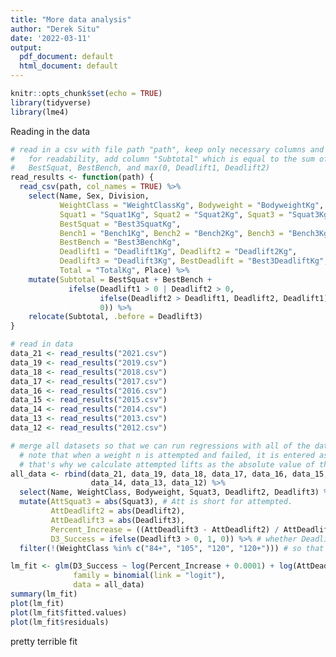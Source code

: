 ```yaml
---
title: "More data analysis"
author: "Derek Situ"
date: '2022-03-11'
output:
  pdf_document: default
  html_document: default
---
```


```r
knitr::opts_chunk$set(echo = TRUE)
library(tidyverse)
library(lme4)
```

Reading in the data
```r
# read in a csv with file path "path", keep only necessary columns and rename
#   for readability, add column "Subtotal" which is equal to the sum of 
#   BestSquat, BestBench, and max(0, Deadlift1, Deadlift2)
read_results <- function(path) {
  read_csv(path, col_names = TRUE) %>%
    select(Name, Sex, Division, 
           WeightClass = "WeightClassKg", Bodyweight = "BodyweightKg", 
           Squat1 = "Squat1Kg", Squat2 = "Squat2Kg", Squat3 = "Squat3Kg", 
           BestSquat = "Best3SquatKg", 
           Bench1 = "Bench1Kg", Bench2 = "Bench2Kg", Bench3 = "Bench3Kg",
           BestBench = "Best3BenchKg",
           Deadlift1 = "Deadlift1Kg", Deadlift2 = "Deadlift2Kg", 
           Deadlift3 = "Deadlift3Kg", BestDeadlift = "Best3DeadliftKg", 
           Total = "TotalKg", Place) %>%
    mutate(Subtotal = BestSquat + BestBench + 
             ifelse(Deadlift1 > 0 | Deadlift2 > 0,
                    ifelse(Deadlift2 > Deadlift1, Deadlift2, Deadlift1),
                    0)) %>%
    relocate(Subtotal, .before = Deadlift3)
}

# read in data
data_21 <- read_results("2021.csv")
data_19 <- read_results("2019.csv")
data_18 <- read_results("2018.csv")
data_17 <- read_results("2017.csv")
data_16 <- read_results("2016.csv")
data_15 <- read_results("2015.csv")
data_14 <- read_results("2014.csv")
data_13 <- read_results("2013.csv")
data_12 <- read_results("2012.csv")

# merge all datasets so that we can run regressions with all of the data
  # note that when a weight n is attempted and failed, it is entered as -n. 
  # that's why we calculate attempted lifts as the absolute value of the entry.
all_data <- rbind(data_21, data_19, data_18, data_17, data_16, data_15,
                  data_14, data_13, data_12) %>%
  select(Name, WeightClass, Bodyweight, Squat3, Deadlift2, Deadlift3) %>%
  mutate(AttSquat3 = abs(Squat3), # Att is short for attempted.
         AttDeadlift2 = abs(Deadlift2), 
         AttDeadlift3 = abs(Deadlift3),
         Percent_Increase = ((AttDeadlift3 - AttDeadlift2) / AttDeadlift2) * 100,
         D3_Success = ifelse(Deadlift3 > 0, 1, 0)) %>% # whether Deadlift3 is a success.
  filter(!(WeightClass %in% c("84+", "105", "120", "120+"))) # so that we get a linear fit
```

```r
lm_fit <- glm(D3_Success ~ log(Percent_Increase + 0.0001) + log(AttDeadlift2), 
              family = binomial(link = "logit"),
              data = all_data)
summary(lm_fit)
plot(lm_fit)
plot(lm_fit$fitted.values)
plot(lm_fit$residuals)
```
pretty terrible fit
